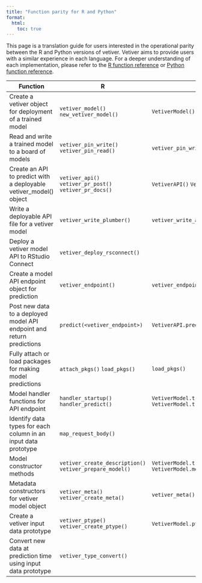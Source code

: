 ```yaml
---
title: "Function parity for R and Python"
format:
  html:
    toc: true
---
```


This page is a translation guide for users interested in the operational parity between the R and Python versions of vetiver.
Vetiver aims to provide users with a similar experience in each language.
For a deeper understanding of each implementation, please refer to the [R function reference](https://vetiver.tidymodels.org/reference/) or [Python function reference](https://tidymodels.github.io/vetiver-python).

| Function                                                              | R                                                        | Python                                                                                  |
|-----------------------------------------------------------------------|----------------------------------------------------------|-----------------------------------------------------------------------------------------|
| Create a vetiver object for deployment of a trained model             | `vetiver_model()` `new_vetiver_model()`                  | `VetiverModel()`                                                                        |
| Read and write a trained model to a board of models                   | `vetiver_pin_write()` `vetiver_pin_read()`               | `vetiver_pin_write()` `vetiver_pin_read()`                                              |
| Create an API to predict with a deployable vetiver_model() object     | `vetiver_api()` `vetiver_pr_post()` `vetiver_pr_docs()`  | `VetiverAPI()` `VetiverAPI.vetiver_post()`                                              |
| Write a deployable API file for a vetiver model                       | `vetiver_write_plumber()`                                | `vetiver_write_app()`                                                                   |
| Deploy a vetiver model API to RStudio Connect                         | `vetiver_deploy_rsconnect()`                             |                                                                                         |
| Create a model API endpoint object for prediction                     | `vetiver_endpoint()`                                     | `vetiver_endpoint()`                                                                    |
| Post new data to a deployed model API endpoint and return predictions | `predict(<vetiver_endpoint>)`                            | `VetiverAPI.predict()`                                                                  |
| Fully attach or load packages for making model predictions            | `attach_pkgs()` `load_pkgs()`                            | `load_pkgs()`                                                                           |
| Model handler functions for API endpoint                              | `handler_startup()` `handler_predict()`                  | `VetiverModel.translator.handler_startup()` `VetiverModel.translator.handler_predict()` |
| Identify data types for each column in an input data prototype        | `map_request_body()`                                     |                                                                                         |
| Model constructor methods                                             | `vetiver_create_description()` `vetiver_prepare_model()` | `VetiverModel.translator.create_description()` `VetiverModel.model()`                   |
| Metadata constructors for vetiver model object                        | `vetiver_meta()` `vetiver_create_meta()`                 | `vetiver_meta() vetiver_create_meta()`                                                  |
| Create a vetiver input data prototype                                 | `vetiver_ptype()` `vetiver_create_ptype()`               | `VetiverModel.ptype()` `_vetiver_create_ptype()`                                        |
| Convert new data at prediction time using input data prototype        | `vetiver_type_convert()`                                 |                                                                                         |
